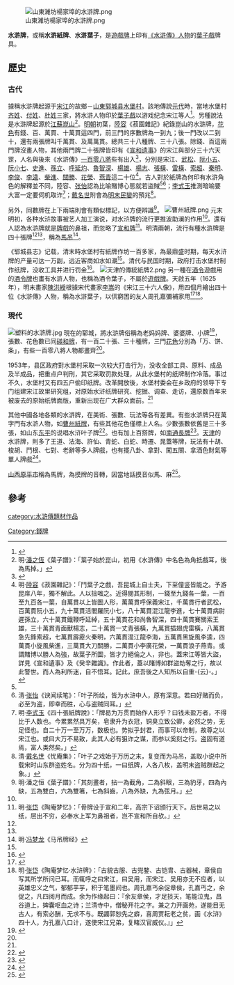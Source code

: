 [[File:山東濰坊楊家埠的水滸牌.png|thumb]]

'''水滸牌'''，或稱'''水滸紙牌'''、'''水滸葉子'''，是[[遊戲牌|遊戲牌]]上印有[[水滸傳人物列表|《水滸傳》人物]]的[[葉子戲|葉子戲]]牌具。

==歷史==
===古代===
據稱水滸牌起源于[[宋江|宋江]]的故鄉－[[山東|山東]][[郓城县|郓城县]][[水堡村|水堡村]]。該地傳說[[元代|元代]]時，當地水堡村[[齐姓|齐姓]]、[[付姓|付姓]]、[[杜姓|杜姓]]三家，將水滸人物印於[[葉子戲|葉子戲]]以游戏纪念宋江等人<ref name="郓城水浒纸牌及雕版印刷工艺">{{Cite web|url=http://fy.folkw.com/view.asp?id=2330|title=郓城水浒纸牌及雕版印刷工艺详细介绍|language=zh-cn|publisher=中国非物质文化遗产名录数据库系统|author=|date=|accessdate=2015-02-27|archive-date=2015-02-27|archive-url=https://web.archive.org/web/20150227161656/http://fy.folkw.com/view.asp?id=2330|dead-url=no}}</ref>。另種說法是水滸牌起源於[[江蘇|江蘇]][[崑山市|崑山]]<ref>明·[[潘之恆|潘之恆]]《葉子譜》：「葉子始於崑山，初用《水滸傳》中名色為角扺戲耳，後為馬掉。」</ref>。[[明朝|明朝]]初葉，[[陸容|陸容]]《菽園雜記》紀錄崑山的水滸牌，[[花色|花色]]有錢、百、萬貫、十萬貫這四門，前三門的序數牌為一到九；後一門改以二到十，還有兩張牌叫千萬貫、及萬萬貫。總共三十八種牌、三十八張。除錢、百這兩門牌沒畫人物，其他兩門牌二十張牌皆印有《[[宣和遗事|宣和遗事]]》的宋江與部分三十六天罡，人名與後來《水滸傳》[[一百零八將|一百零八將]]些有出入<ref>{{cite book|author=王齐洲、王丽娟|url=http://www.cqvip.com/qk/81278x/201103/37951836.html|title=〈从《菽园杂记》、《叶子谱》所记“叶子戏”看《水浒传》成书时间〉，《南开学报：哲学社会科学版》2011年第3期|date=2011|publisher=南开大学|location=中國|language=zh-cn|isbn=|access-date=2013-07-19|archive-date=2013-09-26|archive-url=https://web.archive.org/web/20130926222836/http://www.cqvip.com/qk/81278x/201103/37951836.html|dead-url=no}}</ref>，分別是宋江、[[武松|武松]]、[[阮小五|阮小五]]、[[阮小七|阮小七]]、[[史進|史進]]、[[孫立|孫立]]、[[呼延灼|呼延灼]]、[[魯智深|魯智深]]、[[楊雄_(水滸傳)|楊雄]]、[[楊志|楊志]]、[[張橫|張橫]]、[[雷橫|雷橫]]、[[索超|索超]]、[[秦明|秦明]]、[[李俊_(水滸傳)|李俊]]、[[李逵|李逵]]、[[柴進|柴進]]、[[關勝|關勝]]、[[花榮|花榮]]、[[燕青|燕青]]這二十位<ref name="菽園雜記">明·[[陸容|陸容]]《菽園雜記》：「鬥葉子之戲，吾昆城上自士夫，下至僮竖皆能之。予游昆庠八年，獨不解此。人以拙嗤之。近得閱其形制，一錢至九錢各一葉，一百至九百各一葉，自萬貫以上皆圖人形，萬萬貫呼保義宋江，千萬貫行者武松，百萬貫阮小五，九十萬貫活閻羅阮小七，八十萬貫混江龍李進，七十萬貫病尉遲孫立，六十萬貫鐵鞭呼延綽，五十萬貫花和尚魯智深，四十萬貫賽關索王雄，三十萬貫青面獸楊志，二十萬貫一丈青張橫，九萬貫插翅虎雷橫，八萬貫急先鋒索超，七萬貫霹靂火秦明，六萬貫混江龍李海，五萬貫黑旋風李逵，四萬貫小旋風柴進，三萬貫大刀關勝，二萬貫小李廣花榮，一萬貫浪子燕青。或謂賭博以勝人為強，故葉子所圖，皆才力絕倫之人，非也。蓋宋江等皆大盜，詳見《宣和遺事》及《癸辛雜識》。作此者，蓋以賭博如群盜劫奪之行，故以此警世。而人為利所迷，自不悟耳。記此，庶吾後之人知所以自重-{云}-。」</REF>。古人對於紙牌為何印有水滸角色的解釋並不同，陸容、[[张怡|张怡]]認為比喻賭博心態就若盜賊<ref name="菽園雜記"></ref><ref>清·[[张怡|张怡]]《谀闻续笔》：「叶子所绘，皆为水浒中人，原有深意。若曰好赌而负，必至为盗，即幸而胜，心与盗贼同耳。」</ref>；[[李式玉|李式玉]]推測暗喻要大富一定要伺机取诈<ref name="四十張紙牌說">明·[[李式玉|李式玉]]《四十張紙牌說》：「牌曷为万贯而始作人形乎？曰钱未盈万者，不得比于人数也。今累累然具万矣，皂隶升为衣冠，铜臭立致公卿，必然之势，无足怪也。自二十万一至万万，数极也。势拟乎封君，而事可以帝制，故尊之以宋江也。或曰大万不易致，此其人必有狙诈之谋，而参以奚刻之行。盗固有道焉，富人类然矣。」</ref>；[[戴名世|戴名世]]附會為[[明朝民變#明後期民變|明末民變]]的預兆<ref name="忧庵集">清·[[戴名世|戴名世]]《忧庵集》：「叶子之戏始于万历之末，复变而为马吊，盖取小说中所载宋时山东群盗姓名。分为四十纸，一曰纸牌，人各八枚，盖明末盗贼群起之象。」</ref>。

另外，同數牌在上下兩端則會有類似標記，以方便辨識<ref>明·潘之恒《葉子譜》：「其刻畫者，拈一為截角，二為斜眼，三為豹牙，四為內缺，五為雙白，六為雙箸，七為斜齒，八為外缺，九為弦月。」</ref>。
[[File:曹州紙牌.png|thumb]]
元末明初，各种水浒故事被艺人加工演说，对水浒牌的流行更推波助澜的作用<ref name="郓城水浒纸牌及雕版印刷工艺"/>。還有人認為水滸牌就是[[牌戲|牌戲]]的鼻祖，而忽略了[[宣和牌|宣和牌]]<ref>明·[[张岱|张岱]]《陶庵梦忆》：「骨牌设于宣和二年，高宗下诏颁行天下。后世易之以纸，层出不穷，必奉水上军为鼻祖者，岂不宣和所自欤。」</ref>。明清兩朝，流行有種水滸牌是四十張牌<ref name="四十張紙牌說"></ref><ref name="忧庵集"></ref>，稱為[[馬吊|馬吊]]<ref>明·[[冯梦龙|冯梦龙]]《马吊牌经》</ref>。

《郓城县志》记载，清末時水堡村有紙牌作坊一百多家，為最鼎盛时期，每天水浒牌的产量可达一万副，远近客商如水如潮<ref name="郓城水浒纸牌及雕版印刷工艺"></ref>。清代与民国时期，政府打击水堡村制作纸牌，没收工具并进行罚金<ref name="水浒纸牌简介及其制作工艺介绍">{{Cite web|url=http://www.sjwxw.com/news/wulinzhi/2010-04-02/208.html|title=水浒纸牌简介及其制作工艺介绍|language=zh-cn|publisher=郓城县党员干部现代化远程教育网|author=|date=2010-04-02|accessdate=2015-02-27}}{{dead link|date=2018年3月 |bot=InternetArchiveBot |fix-attempted=yes }}</ref>。
[[File:天津的傳統紙牌2.png|thumb]]
另一種在[[酒令|酒令]]遊戲用的[[酒令牌|酒令牌]]也畫有水滸人物，也稱為酒令葉子，不屬於[[遊戲牌|遊戲牌]]。天啟五年（1625年），明末畫家[[陳洪綬|陳洪綬]]根據宋代畫家[[李嵩_(南宋畫家)|李嵩]]的《宋江三十六人像》，用四個月繪出四十位《水滸傳》人物，稱為水滸葉子，以供窮困的友人周孔嘉彌補家用<ref name="畫說水滸人物">{{cite book |author=吳桃源|title=《畫說水滸人物》 |date=2009-10-08 |publisher=聯經出版公司 |location=台灣 |language=zh-tw |isbn=9787509716854}}</ref><ref>明·[[张岱|张岱]]《陶庵梦忆·水浒牌》：「古貌古服、古兜鍪、古铠胄、古器械，章侯自写其所学所问已耳。而辄呼之曰宋江，曰吴用，而宋江、吴用亦无不应者，以英雄忠义之气，郁郁芋芋，积于笔墨间也。周孔嘉丐余促章侯，孔嘉丐之，余促之，凡四阅月而成。余为作缘起曰：『余友章侯，才足掞天，笔能泣鬼，昌谷道上，婢囊呕血之诗；兰清寺中，僧秘开花之字。兼之力开画苑，遂能目无古人，有索必酬，无求不与。既蠲郭恕先之癖，喜周贾耘老之贫，画《水浒》四十人，为孔嘉八口计，遂使宋江兄弟，复睹汉官威仪。』」</ref>。

===現代===
[[File:塑料的水滸牌.jpg|thumb]]
現在的郓城，將水滸牌俗稱為老妈妈牌、婆婆牌、小牌<ref>{{Cite web|url=http://www.cnyc.gov.cn/view.asp?classid=619&id=9142|title=图说郓城 水浒遗存|language=zh-cn|publisher=郓城县党员干部现代化远程教育网|author=|date=2013-07-01|accessdate=2015-02-27|archive-url=https://web.archive.org/web/20150227150624/http://www.cnyc.gov.cn/view.asp?classid=619&id=9142|archive-date=2015-02-27|dead-url=yes}}</ref>，張數、花色數已同[[碰和牌|碰和牌]]，有一百二十張、三十種牌，三門[[花色|花色]]分別為「万、饼、条」，有些一百零八將人物都畫齊<ref name="郓城水浒纸牌及雕版印刷工艺"></ref>。

1953年，县区政府對水堡村采取一次较大打击行为，没收全部工具、原料、成品及半成品，把重点户判刑，其它采取罚款处理，从此水堡村的纸牌制作冷落。事过不久，水堡村又有四五户偷印纸牌。改革開放後，水堡村委会在乡政府的领导下专门组建宋江故里研究组，对原始水浒纸牌研究、挖掘、调查、走访，還原数百年来被废去的原始纸牌面版，重新出现在广大群众面前。<ref name="水浒纸牌简介及其制作工艺介绍"/>

其他中國各地各類的水滸牌，在美術、張數、玩法等各有差異。有些水滸牌只在萬字門有水滸人物，如[[曹州紙牌|曹州紙牌]]，有些其他花色僅標上人名。少數張數依舊是三十多張，如山东[[东平县|东平]]的说唱水浒叶子牌<ref>{{cite journal |author=蒋铁生|title=〈东平县“说唱水浒叶子牌”调查〉|journal=《民俗研究》|volume=|issue=2007年第01期|date=2007-04|publisher=山东大学民俗学研究所|location=中國|language=zh-cn}}</ref>。也有加上百搭牌，如[[南通長牌|南通長牌]]<ref name="南通長牌－話說搭子和">{{cite book |author=胡柏生、杜國元 |title=《南通長牌－話說搭子和》 |date=2010-10|publisher=大众文艺出版社 |location=中國 |language=zh-cn |isbn=9787802405769 }}</ref>。[[天津|天津]]的水滸牌，則多了王道、法海、許仙、青蛇、白蛇、時遷、晁蓋等牌，玩法有十胡、梭胡、鬥根、七對、老辭等多人牌戲，也有擺八卦、拿對、闖五關、拿酒色財氣等單人牌戲<ref name="沽水旧闻">{{cite book |author=戴愚盦 |title=《沽水旧闻》 |date=1934|publisher=益世報館|location=中國 |language=zh|isbn=}}</ref>。

[[山西|山西]][[原平市|原平市]]稱為馬牌，為摸牌的音轉，因當地話摸音似馬、麻<ref name="故鄉生活追憶">{{cite book |author=續光清|chapter=〈家鄉之樂〉|title=《故鄉生活追憶》 |date=1988|publisher=山西文獻社|location=台灣|language=zh-tw |isbn=9788880196037}}</ref>。

==參考==
{{reflist|2}}

[[Category:錢牌|Category:錢牌]]
[[category:水滸傳題材作品|category:水滸傳題材作品]]